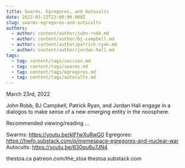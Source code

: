 ```yaml
---
title: Swarms, Egregores, and Autocults
date: 2022-03-22T23:00:00.000Z
slug: swarms-egregores-and-autocults
authors:
  - author: content/author/john-robb.md
  - author: content/author/bj-campbell.md
  - author: content/author/patrick-ryan.md
  - author: content/author/jordan-hall.md
tags:
  - tag: content/tags/session.md
  - tag: content/tags/swarms.md
  - tag: content/tags/egregores.md
  - tag: content/tags/autocults.md
---
```


March 23rd, 2022

John Robb, BJ Campbell, Patrick Ryan, and Jordan Hall engage in a dialogos to make sense of a new emerging entity in the noosphere.

Recommended viewing/reading ...

Swarms: https://youtu.be/kIFfwXuRwG0
Egregores: https://hwfo.substack.com/p/memespace-egregores-and-nuclear-war
Autocults: https://youtu.be/630qu6u7JN4

thestoa.ca
patreon.com/the_stoa
thestoa.substack.com
